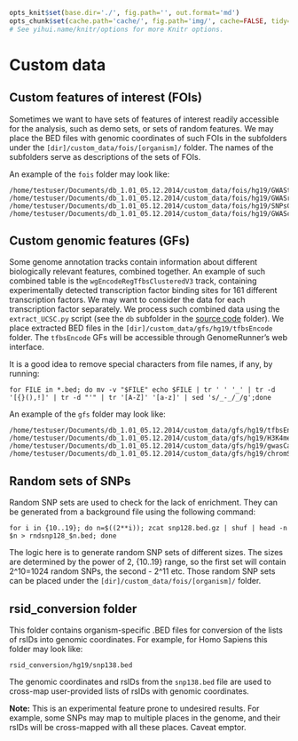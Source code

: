 ```r

opts_knit$set(base.dir='./', fig.path='', out.format='md')
opts_chunk$set(cache.path='cache/', fig.path='img/', cache=FALSE, tidy=TRUE, fig.keep='high', echo=TRUE, dpi=300, out.width=700, prompt=FALSE, comment='##', results='markup', eval=FALSE)
# See yihui.name/knitr/options for more Knitr options.
```

Custom data
============

Custom features of interest (FOIs)
-----------------------------

Sometimes we want to have sets of features of interest readily accessible for the analysis, such as demo sets, or sets of random features. We may place the BED files with genomic coordinates of such FOIs in the subfolders under the `[dir]/custom_data/fois/[organism]/` folder. The names of the subfolders serve as descriptions of the sets of FOIs.

An example of the `fois` folder may look like:

```
/home/testuser/Documents/db_1.01_05.12.2014/custom_data/fois/hg19/GWAStest1/*.bed
/home/testuser/Documents/db_1.01_05.12.2014/custom_data/fois/hg19/GWASrand/*.bed
/home/testuser/Documents/db_1.01_05.12.2014/custom_data/fois/hg19/SNPsCommonRand/*.bed
/home/testuser/Documents/db_1.01_05.12.2014/custom_data/fois/hg19/GWAScatalogFull/*.bed
```

Custom genomic features (GFs)
-----------------------

Some genome annotation tracks contain information about different biologically relevant features, combined together. An example of such combined table is the `wgEncodeRegTfbsClusteredV3` track, containing experimentally detected transcription factor binding sites for 161 different transcription factors. We may want to consider the data for each transcription factor separately. We process such combined data using the `extract_UCSC.py` script (see the `db` subfolder in the [source code](https://github.com/mdozmorov/genome_runner) folder). We place extracted BED files in the `[dir]/custom_data/gfs/hg19/tfbsEncode` folder. The `tfbsEncode` GFs will be accessible through GenomeRunner's web interface.

It is a good idea to remove special characters from file names, if any, by running:

```
for FILE in *.bed; do mv -v "$FILE" echo $FILE | tr ' ' '_' | tr -d '[{}(),!]' | tr -d "'" | tr '[A-Z]' '[a-z]' | sed 's/_-_/_/g';done
```

An example of the `gfs` folder may look like:

```
/home/testuser/Documents/db_1.01_05.12.2014/custom_data/gfs/hg19/tfbsEncode/*.bed
/home/testuser/Documents/db_1.01_05.12.2014/custom_data/gfs/hg19/H3K4me3/*.bed
/home/testuser/Documents/db_1.01_05.12.2014/custom_data/gfs/hg19/gwasCatalog/*.bed
/home/testuser/Documents/db_1.01_05.12.2014/custom_data/gfs/hg19/chromStates/*.bed
```

Random sets of SNPs
--------------------
Random SNP sets are used to check for the lack of enrichment. They can be generated from a background file using the following command:
```
for i in {10..19}; do n=$((2**i)); zcat snp128.bed.gz | shuf | head -n $n > rndsnp128_$n.bed; done
```

The logic here is to generate random SNP sets of different sizes. The sizes are determined by the power of 2, {10..19} range, so the first set will contain 2^10=1024 random SNPs, the second - 2^11 etc. Those random SNP sets can be placed under the `[dir]/custom_data/fois/[organism]/` folder.

rsid_conversion folder
-----------------------
This folder contains organism-specific .BED files for conversion of the lists of rsIDs into genomic coordinates. For example, for Homo Sapiens this folder may look like:
```
rsid_conversion/hg19/snp138.bed
```
The genomic coordinates and rsIDs from the `snp138.bed` file are used to cross-map user-provided lists of rsIDs with genomic coordinates.

**Note:** This is an experimental feature prone to undesired results. For example, some SNPs may map to multiple places in the genome, and their rsIDs will be cross-mapped with all these places. Caveat emptor.
